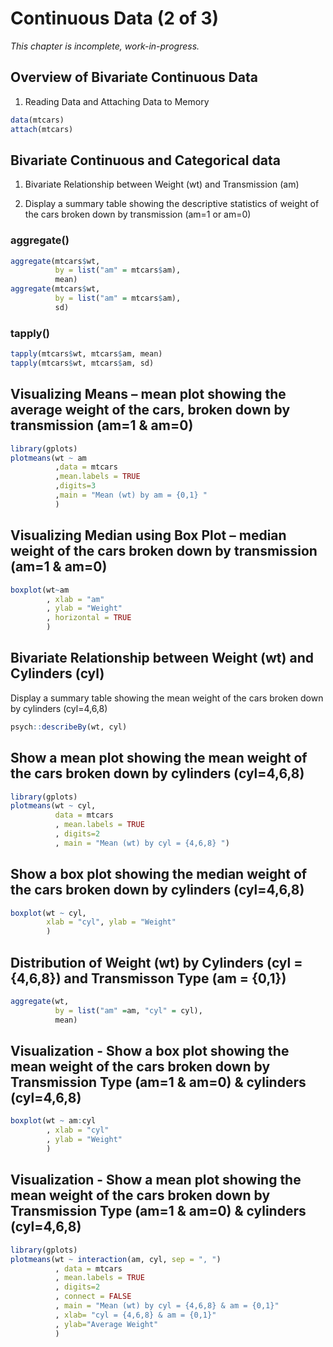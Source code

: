 # Continuous Data (2 of 3)

*This chapter is incomplete, work-in-progress.*

## Overview of Bivariate Continuous Data

1.  Reading Data and Attaching Data to Memory

```r
data(mtcars)
attach(mtcars)
```

## Bivariate Continuous and Categorical data

1.  Bivariate Relationship between Weight (wt) and Transmission (am)

2.  Display a summary table showing the descriptive statistics of weight of the cars broken down by transmission (am=1 or am=0)

### aggregate()

```r
aggregate(mtcars$wt, 
          by = list("am" = mtcars$am), 
          mean)
aggregate(mtcars$wt, 
          by = list("am" = mtcars$am), 
          sd)
```

### tapply()

```r
tapply(mtcars$wt, mtcars$am, mean)
tapply(mtcars$wt, mtcars$am, sd)
```

## Visualizing Means -- mean plot showing the average weight of the cars, broken down by transmission (am=1 & am=0)

```r
library(gplots)
plotmeans(wt ~ am
          ,data = mtcars
          ,mean.labels = TRUE
          ,digits=3
          ,main = "Mean (wt) by am = {0,1} "
          )
```

## Visualizing Median using Box Plot -- median weight of the cars broken down by transmission (am=1 & am=0)

```r
boxplot(wt~am
        , xlab = "am"
        , ylab = "Weight"
        , horizontal = TRUE
        )
```

## Bivariate Relationship between Weight (wt) and Cylinders (cyl)

Display a summary table showing the mean weight of the cars broken down by cylinders (cyl=4,6,8)

```r
psych::describeBy(wt, cyl)
```

## Show a mean plot showing the mean weight of the cars broken down by cylinders (cyl=4,6,8)

```r
library(gplots)
plotmeans(wt ~ cyl, 
          data = mtcars
          , mean.labels = TRUE
          , digits=2
          , main = "Mean (wt) by cyl = {4,6,8} ")
```

## Show a box plot showing the median weight of the cars broken down by cylinders (cyl=4,6,8)

```r
boxplot(wt ~ cyl, 
        xlab = "cyl", ylab = "Weight"
        )
```

## Distribution of Weight (wt) by Cylinders (cyl = {4,6,8}) and Transmisson Type (am = {0,1})

```r
aggregate(wt, 
          by = list("am" =am, "cyl" = cyl),
          mean)
```

## Visualization - Show a box plot showing the mean weight of the cars broken down by Transmission Type (am=1 & am=0) & cylinders (cyl=4,6,8)

```r
boxplot(wt ~ am:cyl
        , xlab = "cyl"
        , ylab = "Weight"
        )
```

## Visualization - Show a mean plot showing the mean weight of the cars broken down by Transmission Type (am=1 & am=0) & cylinders (cyl=4,6,8)

```r
library(gplots)
plotmeans(wt ~ interaction(am, cyl, sep = ", ")
          , data = mtcars
          , mean.labels = TRUE
          , digits=2
          , connect = FALSE
          , main = "Mean (wt) by cyl = {4,6,8} & am = {0,1}"
          , xlab= "cyl = {4,6,8} & am = {0,1}"
          , ylab="Average Weight"
          )
```
